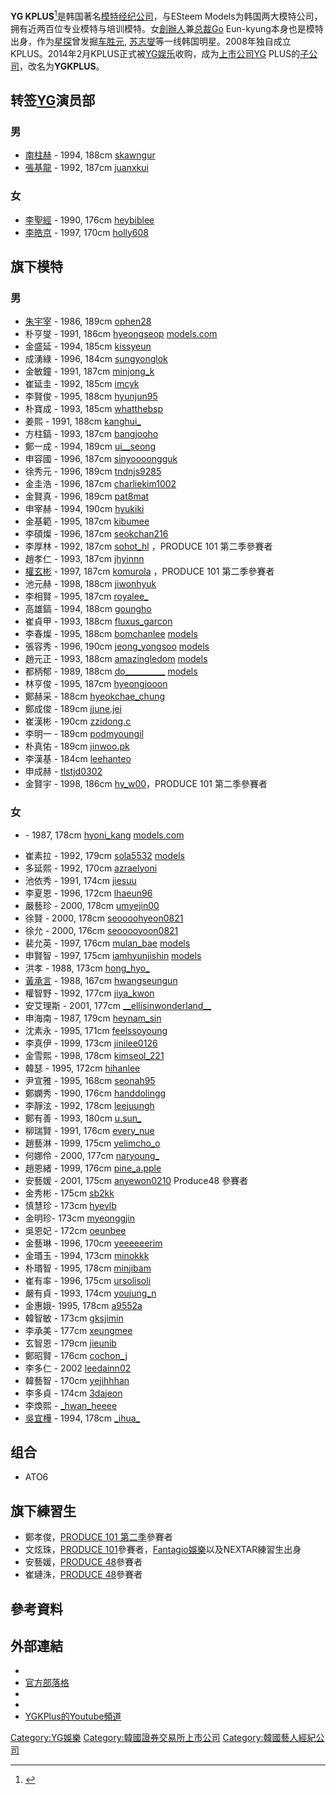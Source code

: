 {{Multiple issues|
{{citation style|time=2017-02-02T12:31:14+00:00}}
{{External links|time=2021-10-11T16:49:54+00:00}}
{{expand|time=2017-02-02T12:31:14+00:00}}
}}
{{Infobox_Company
| name = YGKPlus
| logo = YG KPLUS logo.png
| native_name  = 주식회사 와이지케이플러스
| native_name_lang = ko
| company_type    =[[上市公司|上市公司]]
| market_information = 
| foundation      = 2008年
| founder      = Go Eun-kyung
| location        = {{KOR}}[[首爾特別市|首爾特別市]][[江南區_(首爾)|江南區]]
| key_people      = Go Eun-kyung（[[創辦人|創辦人]]、[[CEO|CEO]]）
| products = 
| revenue = 
| num_employees = 
| industry        = [[模特|模特]][[經紀|經紀]]、[[时尚|时尚]]、[[模特|模特]]培訓
| owner = {{le|YG Plus|YG Plus}}
| parent        = [[YG娱乐|YG娱乐]]
| homepage = {{URL|https://ygkplus.com/}}
}}
'''YG KPLUS'''<ref>{{cite web|url=http://www.kplusmodel.com/|title=KPLUSMODEL|author=케이플러스|publisher=|access-date=2017-02-02|archive-date=2019-02-28|archive-url=https://web.archive.org/web/20190228160615/http://www.kplusmodel.com/}}</ref>是韩国著名[[模特|模特]][[经纪公司|经纪公司]]，与ESteem Models为韩国两大模特公司，拥有近两百位专业模特与培训模特。女[[創辦人|創辦人]]兼[[总裁|总裁]]Go Eun-kyung本身也是模特出身，作为[[星探|星探]]曾发掘[[车胜元|车胜元]], [[苏志燮|苏志燮]]等一线韩国明星。2008年独自成立KPLUS。2014年2月KPLUS正式被[[YG娱乐|YG娱乐]]收购，成为[[上市公司|上市公司]]YG PLUS的[[子公司|子公司]]，改名为'''YGKPLUS'''。

== 转签[[YG娱乐|YG]]演员部==
===男===
*[[南柱赫|南柱赫]] - 1994, 188cm   [http://www.instagram.com/skawngur skawngur] {{Wayback|url=http://www.instagram.com/skawngur |date=20201106014255 }}
*[[張基龍|張基龍]] - 1992, 187cm  [http://www.instagram.com/juanxkui juanxkui] {{Wayback|url=http://www.instagram.com/juanxkui |date=20201102092458 }}
===女===
*[[李聖經|李聖經]] - 1990, 176cm    [http://www.instagram.com/heybiblee heybiblee] {{Wayback|url=http://www.instagram.com/heybiblee |date=20201109170746 }}
*[[李皓京|李皓京]] - 1997, 170cm	 [http://www.instagram.com/holly608 holly608] {{Wayback|url=http://www.instagram.com/holly608 |date=20170203162340 }}

== 旗下模特 ==
===男===
{{Div col|3}}
*[[朱宇宰|朱宇宰]] - 1986, 189cm  [http://www.instagram.com/ophen28 ophen28] {{Wayback|url=http://www.instagram.com/ophen28 |date=20201103180104 }}
*朴亨燮 - 1991, 186cm  [http://www.instagram.com/hyeongseop hyeongseop] {{Wayback|url=http://www.instagram.com/hyeongseop |date=20170204004832 }} [https://models.com/models/Sup-Park models.com] {{Wayback|url=https://models.com/models/Sup-Park |date=20210131061816 }}
*金盛延 - 1994, 185cm  [http://www.instagram.com/kissyeun kissyeun] {{Wayback|url=http://www.instagram.com/kissyeun |date=20170204004857 }}
*成湧綠 - 1996, 184cm  [http://www.instagram.com/sungyonglok sungyonglok] {{Wayback|url=http://www.instagram.com/sungyonglok |date=20170203164233 }}
*金敏鐘 - 1991, 187cm  [http://www.instagram.com/minjong_k minjong_k] {{Wayback|url=http://www.instagram.com/minjong_k |date=20170203164327 }}
*崔延圭 - 1992, 185cm  [https://www.instagram.com/imcyk imcyk] {{Wayback|url=https://www.instagram.com/imcyk |date=20201103090057 }}
*李賢俊 - 1995, 188cm   [http://www.instagram.com/hyunjun95 hyunjun95] {{Wayback|url=http://www.instagram.com/hyunjun95 |date=20201103052550 }}
*朴寶成 - 1993, 185cm  [http://www.instagram.com/whatthebsp whatthebsp] {{Wayback|url=http://www.instagram.com/whatthebsp |date=20170203164347 }}
*姜熙 - 1991, 188cm  [http://www.instagram.com/kanghui_ kanghui_] {{Wayback|url=http://www.instagram.com/kanghui_ |date=20170204004948 }}
*方柱鎬 - 1993, 187cm  [http://www.instagram.com/bangjooho bangjooho] {{Wayback|url=http://www.instagram.com/bangjooho |date=20170204085615 }}
*鄭一成 - 1994, 189cm [http://www.instagram.com/ui__seong ui__seong] {{Wayback|url=http://www.instagram.com/ui__seong |date=20170203164237 }}
*申容國 - 1996, 187cm	 [http://www.instagram.com/sinyoooongguk sinyoooongguk] {{Wayback|url=http://www.instagram.com/sinyoooongguk |date=20170203164312 }}
*徐秀元 - 1996, 189cm [http://www.instagram.com/tndnjs9285 tndnjs9285] {{Wayback|url=http://www.instagram.com/tndnjs9285 |date=20170207031615 }}
*金圭浩 - 1996, 187cm	 [http://www.instagram.com/charliekim1002 charliekim1002] {{Wayback|url=http://www.instagram.com/charliekim1002 |date=20170204004939 }}
*金賢真 - 1996, 189cm	 [http://www.instagram.com/pat8mat pat8mat] {{Wayback|url=http://www.instagram.com/pat8mat |date=20170204004707 }}
*申宰赫 - 1994, 190cm [http://www.instagram.com/hyukiki hyukiki] {{Wayback|url=http://www.instagram.com/hyukiki |date=20191014093429 }}
*金基範 - 1995, 187cm  [http://www.instagram.com/kibumee kibumee] {{Wayback|url=http://www.instagram.com/kibumee |date=20201104235817 }}
*李碩燦 - 1996, 187cm	 [http://www.instagram.com/seokchan216 seokchan216] {{Wayback|url=http://www.instagram.com/seokchan216 |date=20170204004331 }}
*李厚林 - 1992, 187cm [http://www.instagram.com/sohot_hl sohot_hl] {{Wayback|url=http://www.instagram.com/sohot_hl |date=20170203161815 }}，PRODUCE 101 第二季參賽者
*趙孝仁 - 1993, 187cm	 [http://www.instagram.com/jhyinnn jhyinnn] {{Wayback|url=http://www.instagram.com/jhyinnn |date=20170204004338 }}
*[[權玄彬|權玄彬]] - 1997, 187cm	 [http://www.instagram.com/komurola komurola] {{Wayback|url=http://www.instagram.com/komurola |date=20210925060329 }}，PRODUCE 101 第二季參賽者
*池元赫 - 1998, 188cm	 [http://www.instagram.com/jiwonhyuk jiwonhyuk] {{Wayback|url=http://www.instagram.com/jiwonhyuk |date=20170204091139 }}
*李相賢 - 1995, 187cm [http://www.instagram.com/royalee_ royalee_] {{Wayback|url=http://www.instagram.com/royalee_ |date=20170204004333 }}
*高雄鎬 - 1994, 188cm [http://www.instagram.com/goungho goungho] {{Wayback|url=http://www.instagram.com/goungho |date=20170207031251 }}
*崔貞甲 - 1993, 188cm	 [https://web.archive.org/web/20170511054108/https://www.instagram.com/fluxus_garcon/ fluxus_garcon]
*李春燦 - 1995, 188cm [http://www.instagram.com/bomchanlee bomchanlee] {{Wayback|url=http://www.instagram.com/bomchanlee |date=20170204004752 }} [https://models.com/models/bom-chan-lee models] {{Wayback|url=https://models.com/models/bom-chan-lee |date=20170203161227 }}
*張容秀 - 1996, 190cm	 [http://www.instagram.com/jeong_yongsoo jeong_yongsoo] {{Wayback|url=http://www.instagram.com/jeong_yongsoo |date=20170204002815 }} [https://models.com/models/yong-soo-jeong models] {{Wayback|url=https://models.com/models/yong-soo-jeong |date=20220407015209 }}
*趙元正 - 1993, 188cm 	 [http://www.instagram.com/amazingledom amazingledom] {{Wayback|url=http://www.instagram.com/amazingledom |date=20170203162234 }} [https://models.com/models/Wonjung-Jo models] {{Wayback|url=https://models.com/models/Wonjung-Jo |date=20220330021645 }}
*都柄郁 - 1989, 188cm [http://www.instagram.com/do__________ do__________] {{Wayback|url=http://www.instagram.com/do__________ |date=20170204004354 }} [https://models.com/models/do-byung-wook models] {{Wayback|url=https://models.com/models/do-byung-wook |date=20210128080953 }}
*林亨俊 - 1995, 187cm [http://www.instagram.com/hyeongjooon	hyeongjooon] {{Wayback|url=http://www.instagram.com/hyeongjooon |date=20170206184444 }}
*鄭赫采 - 188cm [http://www.instagram.com/hyeokchae_chung	hyeokchae_chung] {{Wayback|url=http://www.instagram.com/hyeokchae_chung |date=20170206190038 }}
*鄭成俊 - 189cm [http://www.instagram.com/jjune.jei	jjune.jei] {{Wayback|url=http://www.instagram.com/jjune.jei |date=20170206190027 }}
*崔漢彬 - 190cm [http://www.instagram.com/zzidong.c	zzidong.c] {{Wayback|url=http://www.instagram.com/zzidong.c |date=20170206184441 }}
*李明一 - 189cm [http://www.instagram.com/podmyoungil	podmyoungil] {{Wayback|url=http://www.instagram.com/podmyoungil |date=20170206190051 }}
*朴真佑 - 189cm [http://www.instagram.com/jinwoo.pk jinwoo.pk] {{Wayback|url=http://www.instagram.com/jinwoo.pk |date=20170206190105 }}
*李漢基 - 184cm [http://www.instagram.com/leehanteo leehanteo] {{Wayback|url=http://www.instagram.com/leehanteo |date=20170207113209 }}
*申成赫 - [http://www.instagram.com/tlstjd0302 tlstjd0302] {{Wayback|url=http://www.instagram.com/tlstjd0302 |date=20170206190028 }}
*金賢宇 - 1998, 186cm [https://www.instagram.com/hy_w00	hy_w00]，PRODUCE 101 第二季參賽者
{{Div col end}}

===女===
{{Div col|3}}
*{{link-ko|姜承賢|강승현}} - 1987, 178cm	 [http://www.instagram.com/hyoni_kang hyoni_kang] {{Wayback|url=http://www.instagram.com/hyoni_kang |date=20201106221430 }} [https://models.com/models/hyoni-kang models.com] {{Wayback|url=https://models.com/models/hyoni-kang |date=20210729023927 }}
*崔素拉 - 1992, 179cm	 [http://www.instagram.com/sola5532 sola5532] {{Wayback|url=http://www.instagram.com/sola5532 |date=20211226053542 }} [https://models.com/models/Sora-Choi models] {{Wayback|url=https://models.com/models/Sora-Choi |date=20220324134817 }}
*多延熙 - 1992, 170cm [http://www.instagram.com/azraelyoni azraelyoni] {{Wayback|url=http://www.instagram.com/azraelyoni |date=20170204004757 }}
*池依秀 - 1991, 174cm [http://www.instagram.com/jiesuu jiesuu] {{Wayback|url=http://www.instagram.com/jiesuu |date=20190818051236 }}
*李夏恩 - 1996, 172cm [http://www.instagram.com/lhaeun96 lhaeun96] {{Wayback|url=http://www.instagram.com/lhaeun96 |date=20201104002256 }}
*嚴藝珍 - 2000, 178cm [http://www.instagram.com/umyejin00 umyejin00] {{Wayback|url=http://www.instagram.com/umyejin00 |date=20201103013856 }}
*徐賢 - 2000, 178cm [http://www.instagram.com/seoooohyeon0821 seoooohyeon0821] {{Wayback|url=http://www.instagram.com/seoooohyeon0821 |date=20210607171221 }}
*徐允 - 2000, 176cm [http://www.instagram.com/seooooyoon0821 seooooyoon0821] {{Wayback|url=http://www.instagram.com/seooooyoon0821 |date=20170204004945 }}	
*裴允英 - 1997, 176cm [http://www.instagram.com/mulan_bae mulan_bae] {{Wayback|url=http://www.instagram.com/mulan_bae |date=20201101004524 }} [https://models.com/models/yoon-young-bae models] {{Wayback|url=https://models.com/models/yoon-young-bae |date=20211016040358 }}
*申賢智 - 1997, 175cm [http://www.instagram.com/iamhyunjishin iamhyunjishin] {{Wayback|url=http://www.instagram.com/iamhyunjishin |date=20190322100359 }} [https://models.com/models/HyunJi-Shin models] {{Wayback|url=https://models.com/models/HyunJi-Shin |date=20220221174854 }}
*洪孝 - 1988, 173cm [https://web.archive.org/web/20170206190049/https://www.instagram.com/hong_hyo_/ hong_hyo_]
*[[黃承言|黃承言]] - 1988, 167cm	 [http://www.instagram.com/hwangseungun  hwangseungun] {{Wayback|url=http://www.instagram.com/hwangseungun |date=20190811004519 }}	
*權智野 - 1992, 177cm [http://www.instagram.com/jiya_kwon	 jiya_kwon] {{Wayback|url=http://www.instagram.com/jiya_kwon |date=20170203162237 }}
*安艾理斯 - 2001, 177cm	 [http://www.instagram.com/__ellisinwonderland__ __ellisinwonderland__ ] {{Wayback|url=http://www.instagram.com/__ellisinwonderland__ |date=20201110150124 }}
*申海南 - 1987, 179cm [http://www.instagram.com/heynam_sin	 heynam_sin] {{Wayback|url=http://www.instagram.com/heynam_sin |date=20170204004941 }}
*沈素永  - 1995, 171cm [http://www.instagram.com/feelssoyoung	 feelssoyoung] {{Wayback|url=http://www.instagram.com/feelssoyoung |date=20190822184546 }}
*李真伊 - 1999, 173cm [http://www.instagram.com/jinilee0126 jinilee0126] {{Wayback|url=http://www.instagram.com/jinilee0126 |date=20170207031337 }}
*金雪熙 - 1998, 178cm [http://www.instagram.com/kimseol_221 kimseol_221] {{Wayback|url=http://www.instagram.com/kimseol_221 |date=20201102012256 }}		
*韓瑟 - 1995, 172cm [http://www.instagram.com/hihanlee hihanlee] {{Wayback|url=http://www.instagram.com/hihanlee |date=20170204091145 }}
*尹宣雅 - 1995, 168cm [http://www.instagram.com/seonah95	 seonah95] {{Wayback|url=http://www.instagram.com/seonah95 |date=20170204004824 }}
*鄭嫻秀 - 1990, 176cm [http://www.instagram.com/handdolingg	handdolingg] {{Wayback|url=http://www.instagram.com/handdolingg |date=20170203164213 }}
*李靜泫 - 1992, 178cm [http://www.instagram.com/leejuungh	 leejuungh] {{Wayback|url=http://www.instagram.com/leejuungh |date=20170204004618 }}
*鄭有善 - 1993, 180cm [http://www.instagram.com/u.sun_	 u.sun_] {{Wayback|url=http://www.instagram.com/u.sun_ |date=20170204004917 }}
*柳瑞賢 - 1991, 176cm [http://www.instagram.com/every_nue	 every_nue]{{Dead link|date=2018年6月 |bot=InternetArchiveBot |fix-attempted=no }}
*趙藝淋 - 1999, 175cm [http://www.instagram.com/yelimcho_o	 yelimcho_o] {{Wayback|url=http://www.instagram.com/yelimcho_o |date=20201102015213 }}		
*何娜伶 - 2000, 177cm [http://www.instagram.com/naryoung_	 naryoung_] {{Wayback|url=http://www.instagram.com/naryoung_ |date=20201101220408 }}
*趙恩緒 - 1999, 176cm [http://www.instagram.com/pine_a.pple	 pine_a.pple] {{Wayback|url=http://www.instagram.com/pine_a.pple |date=20201106120127 }}
*安藝媛 - 2001, 175cm [http://www.instagram.com/anyewon0210 anyewon0210] {{Wayback|url=http://www.instagram.com/anyewon0210 |date=20190218114058 }} Produce48 參賽者
*金秀彬 - 175cm [http://www.instagram.com/sb2kk	sb2kk] {{Wayback|url=http://www.instagram.com/sb2kk |date=20170206190108 }}
*慎慧珍 - 173cm [http://www.instagram.com/hyevlb	hyevlb] {{Wayback|url=http://www.instagram.com/hyevlb |date=20170206190054 }}
*金明珍- 173cm [http://www.instagram.com/myeonggjin  myeonggjin] {{Wayback|url=http://www.instagram.com/myeonggjin |date=20170207031339 }}
*吳恩妃 - 172cm [http://www.instagram.com/oeunbee oeunbee] {{Wayback|url=http://www.instagram.com/oeunbee |date=20170206190036 }}
*金藝琳 - 1996, 170cm [http://www.instagram.com/yeeeeeerim	 yeeeeeerim] {{Wayback|url=http://www.instagram.com/yeeeeeerim |date=20170204004718 }}
*金瑉玉 - 1994, 173cm [http://www.instagram.com/minokkk	minokkk] {{Wayback|url=http://www.instagram.com/minokkk |date=20170203164354 }}
*朴瑉智 - 1995, 178cm [http://www.instagram.com/minjibam	 minjibam] {{Wayback|url=http://www.instagram.com/minjibam |date=20170204004947 }}
*崔有率 - 1996, 175cm [http://www.instagram.com/ursolisoli	ursolisoli] {{Wayback|url=http://www.instagram.com/ursolisoli |date=20170206190045 }}
*嚴有貞 - 1993, 174cm	 [http://www.instagram.com/youjung_n youjung_n] {{Wayback|url=http://www.instagram.com/youjung_n |date=20170207113026 }}	
*金惠娥- 1995, 178cm [http://www.instagram.com/a9552a a9552a] {{Wayback|url=http://www.instagram.com/a9552a |date=20170207031424 }} 	
*韓智敏 - 173cm	 [http://www.instagram.com/gksjimin	gksjimin] {{Wayback|url=http://www.instagram.com/gksjimin |date=20170207112533 }}
*李承美 - 177cm	 [http://www.instagram.com/xeungmee xeungmee] {{Wayback|url=http://www.instagram.com/xeungmee |date=20170206190032 }}
*玄智恩 - 179cm [http://www.instagram.com/jieunib	jieunib] {{Wayback|url=http://www.instagram.com/jieunib |date=20170206190106 }}
*鄭昭賢 - 176cm	 [http://www.instagram.com/cochon_j	cochon_j] {{Wayback|url=http://www.instagram.com/cochon_j |date=20170206190056 }}
*李多仁 - 2002 [https://web.archive.org/web/20170206190110/https://www.instagram.com/leedainn02/	leedainn02]
*韓藝智 - 170cm [http://www.instagram.com/yejihhhan yejihhhan] {{Wayback|url=http://www.instagram.com/yejihhhan |date=20170206190103 }}
*李多貞 - 174cm [https://web.archive.org/web/20170207112530/https://www.instagram.com/3dajeong/ 3dajeon]
*李煥熙 - [http://www.instagram.com/_hwan_heeee _hwan_heeee] {{Wayback|url=http://www.instagram.com/_hwan_heeee |date=20170207031617 }}
*[[吳宜樺|吳宜樺]] - 1994, 178cm [https://www.instagram.com/_ihua_	_ihua_] {{Wayback|url=https://www.instagram.com/_ihua_ |date=20170509212115 }}
{{Div col end}}

== 组合 ==
* ATO6

== 旗下練習生 ==
* 鄭孝俊，[[PRODUCE_101_第二季|PRODUCE 101 第二季]]參賽者
* 文炫珠，[[PRODUCE_101|PRODUCE 101]]參賽者，[[Fantagio娛樂|Fantagio娛樂]]以及NEXTAR練習生出身
* 安藝媛，[[PRODUCE_48|PRODUCE 48]]參賽者
* 崔璉洙，[[PRODUCE_48|PRODUCE 48]]參賽者

==參考資料==
{{reflist}}

==外部連結==
* {{Official website|http://www.kplusmodel.com/main/}}
* [http://blog.naver.com/kplusmodel 官方部落格] {{Wayback|url=http://blog.naver.com/kplusmodel |date=20140908111144 }}{{ko}}
*{{Weibo|/ygkplus}}{{zh}}
*{{instagram|yg_kplus}}
*[https://www.youtube.com/user/ygkplustv YGKPlus的Youtube頻道] {{Wayback|url=https://www.youtube.com/user/ygkplustv |date=20210226113223 }}

{{YG娛樂}}

[[Category:YG娛樂|Category:YG娛樂]]
[[Category:韓國證券交易所上市公司|Category:韓國證券交易所上市公司]]
[[Category:韓國藝人經紀公司|Category:韓國藝人經紀公司]]